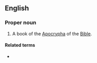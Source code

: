 ==English==
{{book of the Bible|Prayer of Manasseh}}

===Proper noun===
{{en-proper noun|head=[[prayer|Prayer]] of [[Manasseh]]}}

# {{lb|en|biblical}} A book of the [[Apocrypha]] of the [[Bible]].

====Related terms====
* {{l|en|Pr. of Man.}}